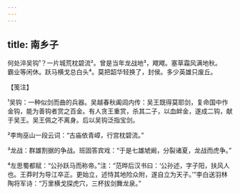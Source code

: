 ```yaml
---
---
---
```

title: 南乡子
---







何处淬吴钩¹？一片城荒枕碧流²。曾是当年龙战地³，飕飕。塞草霜风满地秋。　　霸业等闲休。跃马横戈总白头⁴。莫把韶华轻换了，封侯。多少英雄只废丘。





【笺注】


¹吴钩：一种似剑而曲的兵器。吴越春秋阖闾内传：吴王既得莫耶剑，复命国中作金钩，能为善钩者赏之百金。有人贪王重赏，杀其二子，以血衅金，遂成二钩，献于吴王。吴王佩之不离身。后以吴钩泛指宝剑。

²李珣巫山一段云词：“古庙依青嶂，行宫枕碧流。”

³龙战：群雄割据的争战。班固答宾戏：“于是七雄虓阚，分裂诸夏，龙战而虎争。”

⁴左思蜀都赋：“公孙跃马而称帝。”注：“范晔后汉书曰：‘公孙述，字子阳，扶风人也。王莽时为导江卒正。更始立，述恃其地险众附，遂自立为天子。’”李白送羽林陶将军诗：“万里横戈探虎穴，三杯拔剑舞龙泉。”